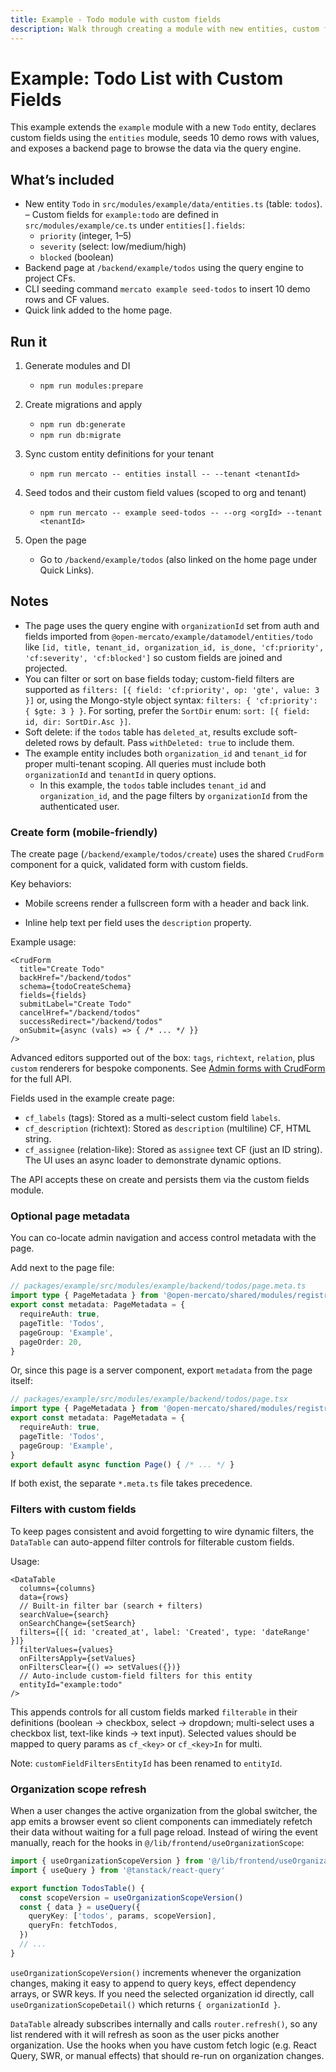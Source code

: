 ```yaml
---
title: Example - Todo module with custom fields
description: Walk through creating a module with new entities, custom fields, seed data, and admin surfaces.
---
```


# Example: Todo List with Custom Fields

This example extends the `example` module with a new `Todo` entity, declares custom fields using the `entities` module, seeds 10 demo rows with values, and exposes a backend page to browse the data via the query engine.

## What’s included
- New entity `Todo` in `src/modules/example/data/entities.ts` (table: `todos`).
– Custom fields for `example:todo` are defined in `src/modules/example/ce.ts` under `entities[].fields`:
  - `priority` (integer, 1–5)
  - `severity` (select: low/medium/high)
  - `blocked` (boolean)
- Backend page at `/backend/example/todos` using the query engine to project CFs.
- CLI seeding command `mercato example seed-todos` to insert 10 demo rows and CF values.
- Quick link added to the home page.

## Run it
1) Generate modules and DI
   - `npm run modules:prepare`

2) Create migrations and apply
   - `npm run db:generate`
   - `npm run db:migrate`

3) Sync custom entity definitions for your tenant
   - `npm run mercato -- entities install -- --tenant <tenantId>`

4) Seed todos and their custom field values (scoped to org and tenant)
   - `npm run mercato -- example seed-todos -- --org <orgId> --tenant <tenantId>`

5) Open the page
   - Go to `/backend/example/todos` (also linked on the home page under Quick Links).

## Notes
- The page uses the query engine with `organizationId` set from auth and fields imported from `@open-mercato/example/datamodel/entities/todo` like `[id, title, tenant_id, organization_id, is_done, 'cf:priority', 'cf:severity', 'cf:blocked']` so custom fields are joined and projected.
- You can filter or sort on base fields today; custom-field filters are supported as `filters: [{ field: 'cf:priority', op: 'gte', value: 3 }]` or, using the Mongo-style object syntax: `filters: { 'cf:priority': { $gte: 3 } }`. For sorting, prefer the `SortDir` enum: `sort: [{ field: id, dir: SortDir.Asc }]`.
- Soft delete: if the `todos` table has `deleted_at`, results exclude soft-deleted rows by default. Pass `withDeleted: true` to include them.
- The example entity includes both `organization_id` and `tenant_id` for proper multi-tenant scoping. All queries must include both `organizationId` and `tenantId` in query options.
  - In this example, the `todos` table includes `tenant_id` and `organization_id`, and the page filters by `organizationId` from the authenticated user.

### Create form (mobile-friendly)
The create page (`/backend/example/todos/create`) uses the shared `CrudForm` component for a quick, validated form with custom fields.

Key behaviors:
- Mobile screens render a fullscreen form with a header and back link.
  
- Inline help text per field uses the `description` property.

Example usage:

```tsx
<CrudForm
  title="Create Todo"
  backHref="/backend/todos"
  schema={todoCreateSchema}
  fields={fields}
  submitLabel="Create Todo"
  cancelHref="/backend/todos"
  successRedirect="/backend/todos"
  onSubmit={async (vals) => { /* ... */ }}
/>
```

Advanced editors supported out of the box: `tags`, `richtext`, `relation`, plus `custom` renderers for bespoke components. See [Admin forms with CrudForm](../framework/admin-ui/crud-form) for the full API.

Fields used in the example create page:
- `cf_labels` (tags): Stored as a multi-select custom field `labels`.
- `cf_description` (richtext): Stored as `description` (multiline) CF, HTML string.
- `cf_assignee` (relation-like): Stored as `assignee` text CF (just an ID string). The UI uses an async loader to demonstrate dynamic options.

The API accepts these on create and persists them via the custom fields module.

### Optional page metadata
You can co-locate admin navigation and access control metadata with the page.

Add next to the page file:

```ts
// packages/example/src/modules/example/backend/todos/page.meta.ts
import type { PageMetadata } from '@open-mercato/shared/modules/registry'
export const metadata: PageMetadata = {
  requireAuth: true,
  pageTitle: 'Todos',
  pageGroup: 'Example',
  pageOrder: 20,
}
```

Or, since this page is a server component, export `metadata` from the page itself:

```ts
// packages/example/src/modules/example/backend/todos/page.tsx
import type { PageMetadata } from '@open-mercato/shared/modules/registry'
export const metadata: PageMetadata = {
  requireAuth: true,
  pageTitle: 'Todos',
  pageGroup: 'Example',
}
export default async function Page() { /* ... */ }
```

If both exist, the separate `*.meta.ts` file takes precedence.

### Filters with custom fields

To keep pages consistent and avoid forgetting to wire dynamic filters, the `DataTable` can auto-append filter controls for filterable custom fields.

Usage:

```tsx
<DataTable
  columns={columns}
  data={rows}
  // Built-in filter bar (search + filters)
  searchValue={search}
  onSearchChange={setSearch}
  filters={[{ id: 'created_at', label: 'Created', type: 'dateRange' }]}
  filterValues={values}
  onFiltersApply={setValues}
  onFiltersClear={() => setValues({})}
  // Auto-include custom-field filters for this entity
  entityId="example:todo"
/>
```

This appends controls for all custom fields marked `filterable` in their definitions (boolean → checkbox, select → dropdown; multi-select uses a checkbox list, text-like kinds → text input). Selected values should be mapped to query params as `cf_<key>` or `cf_<key>In` for multi.

Note: `customFieldFiltersEntityId` has been renamed to `entityId`.

### Organization scope refresh

When a user changes the active organization from the global switcher, the app emits a browser event so client components can immediately refetch their data without waiting for a full page reload. Instead of wiring the event manually, reach for the hooks in `@/lib/frontend/useOrganizationScope`:

```ts
import { useOrganizationScopeVersion } from '@/lib/frontend/useOrganizationScope'
import { useQuery } from '@tanstack/react-query'

export function TodosTable() {
  const scopeVersion = useOrganizationScopeVersion()
  const { data } = useQuery({
    queryKey: ['todos', params, scopeVersion],
    queryFn: fetchTodos,
  })
  // ...
}
```

`useOrganizationScopeVersion()` increments whenever the organization changes, making it easy to append to query keys, effect dependency arrays, or SWR keys. If you need the selected organization id directly, call `useOrganizationScopeDetail()` which returns `{ organizationId }`.

`DataTable` already subscribes internally and calls `router.refresh()`, so any list rendered with it will refresh as soon as the user picks another organization. Use the hooks when you have custom fetch logic (e.g. React Query, SWR, or manual effects) that should re-run on organization changes.
